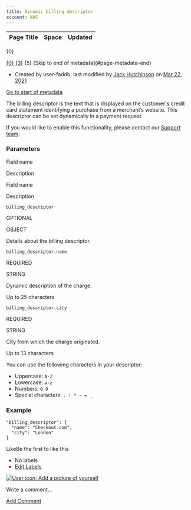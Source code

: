 ```yaml
---
title: Dynamic billing descriptor
account: NAS
---
```


<table class="aui"> <thead> <tr class="header"> <th class="search-result-title">Page Title</th> <th class="search-result-space">Space</th> <th class="search-result-date">Updated</th> </tr> </thead> </table> <p class="search-result-count">{0}</p> <tr class="search-result"> <td class="search-result-title"><a href="{1}" class="content-type-{2}"><span>{0}</span></a></td> <td class="search-result-space"><a class="space" href="/display/{4}/" title="{3}">{3}</a></td> <td class="search-result-date"><span class="date" title="{6}">{5}</span></td> </tr> [Skip to end of metadata](#page-metadata-end)

*   Created by user-faddb, last modified by [Jack Hutchinson](    /display/~jack.hutchinson
    ) on [Mar 22, 2021](/pages/diffpagesbyversion.action?pageId=8488006&selectedPageVersions=7&selectedPageVersions=8 "Show changes")

[Go to start of metadata](#page-metadata-start)

The billing descriptor is the text that is displayed on the customer's credit card statement identifying a purchase from a merchant’s website. This descriptor can be set dynamically in a payment request.

If you would like to enable this functionality, please contact our [Support team](mailto:support@checkout.com).

### Parameters

Field name

Description

Field name

Description

`billing_descriptor`

OPTIONAL

OBJECT

  

Details about the billing descriptor.

`billing_descriptor.name`

REQUIRED

STRING

  

Dynamic description of the charge.

Up to 25 characters

`billing_descriptor.city`

REQUIRED

STRING

  

City from which the charge originated.

Up to 13 characters

You can use the following characters in your descriptor:

*   Uppercase: `A-Z`
*   Lowercase: `a-z`
*   Numbers: `0-9`
*   Special characters: `. ! * - = _`

### Example

    "billing_descriptor": {
      "name": "Checkout.com",
      "city": "London"
    }

LikeBe the first to like this

*   No labels
*   [Edit Labels](# "Edit Labels (Type 'l')")

[![User icon: Add a picture of yourself](/s/en_GB/7901/abf7b35644d5a5d1d7e4b0969a83e8eb2b569fb5/_/images/icons/profilepics/add_profile_pic.svg)](/users/profile/editmyprofilepicture.action)

Write a comment…

[Add Comment](/display/x/Dynamic+billing+descriptor?showComments=true&showCommentArea=true#addcomment)
